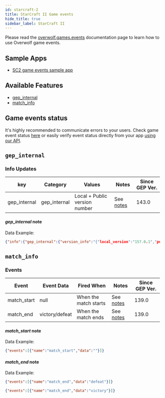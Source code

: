 ```yaml
---
id: starcraft-2
title: StarCraft II Game events
hide_title: true
sidebar_label: StarCraft II
---
```


<!-- GENERATED USING /scripts/generate.js -->

<head>
  <meta name="keywords" content="API for StarCraft II, StarCraft II API, SDK for StarCraft II, StarCraft II SDK"/>
</head>

<GameInfo gameID={5855} showCompliance={true} showDocs={false}/>

Please read the [overwolf.games.events](.) documentation page to learn how to use Overwolf game events.

## Sample Apps

* [SC2 game events sample app](https://github.com/overwolf/events-sample-apps)

## Available Features

* [gep_internal](#gep_internal)
* [match_info](#match_info)

## Game events status

It's highly recommended to communicate errors to your users. Check game event status [here](/status/) or easily verify event status directly from your app [using our API](/topics/using-events/how-to-check-events-status-from-app).

## `gep_internal`

### Info Updates

key          | Category    | Values                    | Notes                 | Since GEP Ver. |
------------ | ------------| ------------------------- | --------------------- | ------------- | 
gep_internal | gep_internal| Local + Public version number|See [notes](#gep_internal-note)|   143.0       |

#### *gep_internal* note

Data Example:

```json
{"info":{"gep_internal":{"version_info":"{"local_version":"157.0.1","public_version":"157.0.1","is_updated":true}"}},"feature":"gep_internal"}
```

## `match_info`

### Events

Event       | Event Data   | Fired When    | Notes              | Since GEP Ver. |
------------| -------------| --------------| ------------------ | --------------|
match_start | null         |When the match starts|See [notes](#match_start-note)|   139.0   | 
match_end   | victory/defeat|When the match ends|See [notes](#match_end-note)|   139.0   | 

#### *match_start* note

Data Example:

```json
{"events":[{"name":"match_start","data":""}]}
```

#### *match_end* note

Data Example:

```json
{"events":[{"name":"match_end","data":"defeat"}]}
```
```json
{"events":[{"name":"match_end","data":"victory"}]}
```
